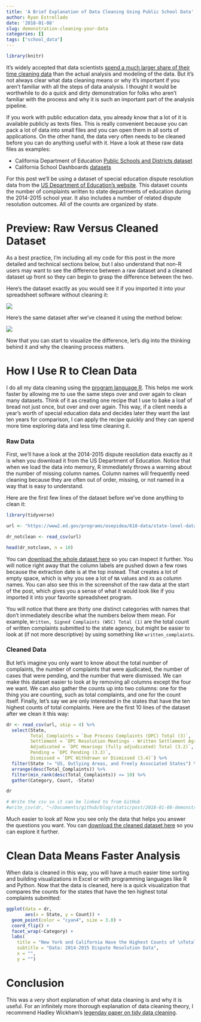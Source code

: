 ```yaml
---
title: 'A Brief Explanation of Data Cleaning Using Public School Data'
author: Ryan Estrellado
date: '2018-01-08'
slug: demonstration-cleaning-your-data
categories: []
tags: ["school_data"]
---
```


```r
library(knitr) 
```

It's widely accepted that data scientists [spend a much larger share of their time cleaning data](https://www.forbes.com/forbes/welcome/?toURL=https://www.forbes.com/sites/gilpress/2016/03/23/data-preparation-most-time-consuming-least-enjoyable-data-science-task-survey-says/&refURL=https://www.google.com/&referrer=https://www.google.com/) than the actual analysis and modeling of the data. But it's not always clear what data cleaning means or why it's important if you aren't familiar with all the steps of data analysis. I thought it would be worthwhile to do a quick and dirty demonstration for folks who aren't familiar with the process and why it is such an important part of the analysis pipeline. 

If you work with public education data, you already know that a lot of it is available publicly as texts files. This is really convenient because you can pack a lot of data into small files and you can open them in all sorts of applications. On the other hand, the data very often needs to be cleaned before you can do anything useful with it. Have a look at these raw data files as examples: 

- California Department of Education [Public Schools and Districts dataset](https://www.cde.ca.gov/schooldirectory/report?rid=dl1&tp=txt)  
- California School Dashboards [datasets](https://www6.cde.ca.gov/californiamodel/report?indicator=ela&year=2017f&cdcode=&scode=6033047&reporttype=sgroups)  

For this post we'll be using a dataset of special education dispute resolution data from the [US Department of Education's website]("https://www2.ed.gov/programs/osepidea/618-data/state-level-data-files/index.html"). This dataset counts the number of complaints written to state departments of education during the 2014-2015 school year. It also includes a number of related dispute resolution outcomes. All of the counts are organized by state. 

# Preview: Raw Versus Cleaned Dataset 

As a best practice, I'm including all my code for this post in the more detailed and technical sections below, but I also understand that non-R users may want to see the difference between a raw dataset and a cleaned dataset up front so they can begin to grasp the difference between the two. 

Here's the dataset exactly as you would see it if you imported it into your spreadsheet software without cleaning it: 

![](/images/dr_not_cleaned.png) 

Here's the same dataset after we've cleaned it using the method below: 

![](/images/dr_cleaned.png) 

Now that you can start to visualize the difference, let's dig into the thinking behind it and why the cleaning process matters. 

# How I Use R to Clean Data 

I do all my data cleaning using the [program language R](https://www.r-project.org/about.html). This helps me work faster by allowing me to use the same steps over and over again to clean many datasets. Think of it as creating one recipe that I use to bake a loaf of bread not just once, but over and over again. This way, if a client needs a year's worth of special education data and decides later they want the last ten years for comparison, I can apply the recipe quickly and they can spend more time exploring data and less time cleaning it. 

### Raw Data 

First, we'll have a look at the 2014-2015 dispute resolution data exactly as it is when you download it from the US Department of Education. Notice that when we load the data into memory, R immediately throws a warning about the number of missing column names. Column names will frequently need cleaning because they are often out of order, missing, or not named in a way that is easy to understand.  

Here are the first few lines of the dataset before we've done anything to clean it: 
```r
library(tidyverse)
```

```r
url <- "https://www2.ed.gov/programs/osepidea/618-data/state-level-data-files/part-b-data/dispute-resolution/bdispres2014-15.csv"

dr_notclean <- read_csv(url)

head(dr_notclean, n = 10)
```

You can [download the whole dataset here]("https://www2.ed.gov/programs/osepidea/618-data/state-level-data-files/part-b-data/dispute-resolution/bdispres2014-15.csv") so you can inspect it further. You will notice right away that the column labels are pushed down a few rows because the extraction date is at the top instead. That creates a lot of empty space, which is why you see a lot of `NA` values and `X`s as column names. You can also see this in the screenshot of the raw data at the start of the post, which gives you a sense of what it would look like if you imported it into your favorite spreadsheet program. 

You will notice that there are thirty one distinct categories with names that don't immediately describe what the numbers below them mean. For example, `Written, Signed Complaints (WSC) Total (1)` are the total count of written complaints submitted to the state agency, but might be easier to look at (if not more descriptive) by using something like `written_complaints`. 

### Cleaned Data 

But let's imagine you only want to know about the total number of complaints, the number of complaints that were ajudicated, the number of cases that were pending, and the number that were dismissed. We can make this dataset easier to look at by removing all columns except the four we want. We can also gather the counts up into two columns: one for the thing you are counting, such as total complaints, and one for the count itself. Finally, let's say we are only interested in the states that have the ten highest counts of total complaints. Here are the first 10 lines of the dataset after we clean it this way: 

```r
dr <- read_csv(url, skip = 4) %>% 
  select(State, 
         Total_Complaints = `Due Process Complaints (DPC) Total (3)`, 
         Settlement = `DPC Resolution Meetings - Written Settlement Agreements (3.1a)`,
         Adjudicated = `DPC Hearings (fully adjudicated) Total (3.2)`, 
         Pending = `DPC Pending (3.3)`, 
         Dismissed = `DPC Withdrawn or Dismissed (3.4)`) %>% 
  filter(State != "US, Outlying Areas, and Freely Associated States") %>% 
  arrange(desc(Total_Complaints)) %>% 
  filter(min_rank(desc(Total_Complaints)) <= 10) %>% 
  gather(Category, Count, -State) 

dr
``` 

```r
# Write the csv so it can be linked to from GitHub
#write_csv(dr, "~/Documents/github/blog/static/post/2018-01-08-demonstration-cleaning-your-data_files/cleaned_dr.csv")
```

Much easier to look at! Now you see only the data that helps you answer the questions you want. You can [download the cleaned dataset here](https://github.com/restrellado/blogdown_blog/blob/master/static/post/2018-01-08-demonstration-cleaning-your-data_files/cleaned_dr.csv) so you can explore it further. 

# Clean Data Means Faster Analysis 

When data is cleaned in this way, you will have a much easier time sorting and building visualizations in Excel or with programming languages like R and Python. Now that the data is cleaned, here is a quick visualization that compares the counts for the states that have the ten highest total complaints submitted: 

```r
ggplot(data = dr, 
       aes(x = State, y = Count)) + 
  geom_point(color = "cyan4", size = 3.0) + 
  coord_flip() + 
  facet_wrap(~Category) + 
  labs(
    title = "New York and California Have the Highest Counts of \nTotal Complaints and Dismissed Cases",
    subtitle = "Data: 2014-2015 Dispute Resolution Data", 
    x = "", 
    y = "")
```

# Conclusion 

This was a *very* short explanation of what data cleaning is and why it is useful. For an infinitely more thorough explanation of data cleaning theory, I recommend Hadley Wickham's [legenday paper on tidy data cleaning](http://vita.had.co.nz/papers/tidy-data.html). 